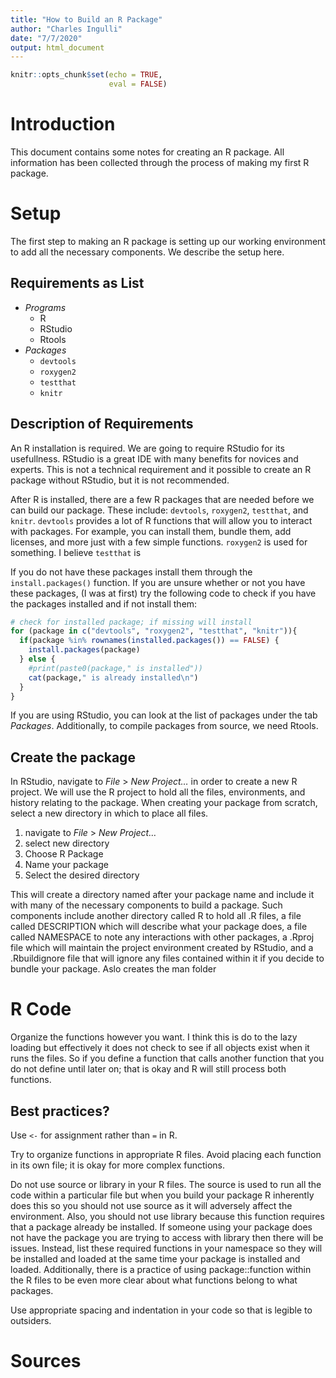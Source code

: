 ```yaml
---
title: "How to Build an R Package"
author: "Charles Ingulli"
date: "7/7/2020"
output: html_document
---
```


```r
knitr::opts_chunk$set(echo = TRUE,
                      eval = FALSE)
```

# Introduction

This document contains some notes for creating an R package. All information has been collected through the process of making my first R package.


# Setup

The first step to making an R package is setting up our working environment to add all the necessary components. We describe the setup here.

## Requirements as List

* *_Programs_*
  - R
  - RStudio
  - Rtools
* *_Packages_*
  - `devtools`
  - `roxygen2`
  - `testthat`
  - `knitr`

## Description of Requirements

An R installation is required. We are going to require RStudio for its usefullness. RStudio is a great IDE with many benefits for novices and experts. This is not a technical requirement and it possible to create an R package without RStudio, but it is not recommended. 


After R is installed, there are a few R packages that are needed before we can build our package. These include: `devtools`, `roxygen2`, `testthat`, and `knitr`. `devtools` provides a lot of R functions that will allow you to interact with packages. For example, you can install them, bundle them, add licenses, and more just with a few simple functions. `roxygen2` is used for something. I believe `testthat` is 


If you do not have these packages install them through the `install.packages()` function. If you are unsure whether or not you have these packages, (I was at first) try the following code to check if you have the packages installed and if not install them:

```r
# check for installed package; if missing will install
for (package in c("devtools", "roxygen2", "testthat", "knitr")){
  if(package %in% rownames(installed.packages()) == FALSE) {
    install.packages(package)
  } else {
    #print(paste0(package," is installed"))
    cat(package," is already installed\n")
  }
}

```


If you are using RStudio, you can look at the list of packages under the tab *Packages*.
Additionally, to compile packages from source, we need Rtools.


## Create the package

In RStudio, navigate to *File* > *New Project...* in order to create a new R project. We will use the R project to hold all the files, environments, and history relating to the package. When creating your package from scratch, select a new directory in which to place all files. 


1. navigate to *File* > *New Project...*
2. select new directory
3. Choose R Package
4. Name your package
5. Select the desired directory

This will create a directory named after your package name and include it with many of the necessary components to build a package. Such components include another directory called R to hold all .R files, a file called DESCRIPTION which will describe what your package does, a file called NAMESPACE to note any interactions with other packages, a .Rproj file which will maintain the project environment created by RStudio, and a .Rbuildignore file that will ignore any files contained within it if you decide to bundle your package. Aslo creates the man folder

# R Code


Organize the functions however you want. I think this is do to the lazy loading but effectively it does not check to see if all objects exist when it runs the files. So if you define a function that calls another function that you do not define until later on; that is okay and R will still process both functions.

## Best practices?

Use `<-` for assignment rather than `=` in R.

Try to organize functions in appropriate R files. Avoid placing each function in its own file; it is okay for more complex functions. 

Do not use source or library in your R files. The source is used to run all the code within a particular file but when you build your package R inherently does this so you should not use source as it will adversely affect the environment. Also, you should not use library because this function requires that a package already be installed. If someone using your package does not have the package you are trying to access with library then there will be issues. Instead, list these required functions in your namespace so they will be installed and loaded at the same time your package is installed and loaded. Additionally, there is a practice of using package::function within the R files to be even more clear about what functions belong to what packages. 

Use appropriate spacing and indentation in your code so that is legible to outsiders. 



# Sources

